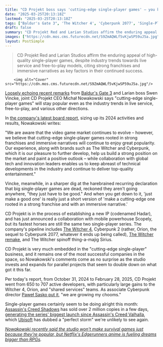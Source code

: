 ```yaml
---
title: "CD Projekt boss says 'cutting-edge single-player games' – you know, like The Witcher 4 and Cyberpunk 2 – will 'continue to enjoy great popularity' despite industry shifts"
date: "2025-03-25T20:13:18Z"
lastmod: "2025-03-25T20:13:18Z"
tags: ["Baldur's Gate 3", 'The Witcher 4', 'Cyberpunk 2077', 'Single-Player Games', 'RPG', 'CD Projekt Red', 'Larian Studios', 'Game Development']
draft: false
summary: "CD Projekt Red and Larian Studios affirm the enduring appeal of high-quality single-player games,  despite industry trends towards live service and free-to-play models, citing strong franchises and immersive narratives as key factors in their continued success."
images: ["https://cdn.mos.cms.futurecdn.net/S9ZmAQWLf5vKjwSP59uJ5a.jpg"]
layout: PostSimple
---
```

> CD Projekt Red and Larian Studios affirm the enduring appeal of high-quality single-player games,  despite industry trends towards live service and free-to-play models, citing strong franchises and immersive narratives as key factors in their continued success.


        <img alt="Cover" src="https://cdn.mos.cms.futurecdn.net/S9ZmAQWLf5vKjwSP59uJ5a.jpg"/>
        
[Loosely echoing recent remarks](https://www.gamesradar.com/games/baldur-s-gate/baldurs-gate-3-and-larian-studios-lead-swen-vincke-declares-that-single-player-games-are-in-fact-not-dead-at-all-they-just-have-to-be-good/) from [Baldur's Gate 3](https://www.gamesradar.com/baldurs-gate-3-guide/) and Larian boss Swen Vincke, joint CD Projekt CEO Michał Nowakowski says "cutting-edge single-player games" will stay popular even as the industry trends in live service, free-to-play, and various other directions.

In [the company's latest board report](https://www.cdprojekt.com/en/wp-content/uploads-en/2025/03/management-board-report-on-cd-projekt-group-activities-in-2024.pdf), sizing up its 2024 activities and results, Nowakowski writes:

"We are aware that the video game market continues to evolve – however, we believe that cutting-edge single-player games rooted in strong franchises and immersive narratives will continue to enjoy great popularity. Our experience, along with brands such as The Witcher and Cyberpunk, which it is our pleasure to further develop, help us build a strong position on the market and paint a positive outlook – while collaboration with global tech and innovation leaders enables us to keep abreast of technical developments in the industry and continue to deliver top-quality entertainment."

Vincke, meanwhile, in a sharper dig at the harebrained recurring declaration that big single-player games are dead, reckoned they aren't going anywhere, "they just have to be good." And when you get down to it, 'just make a good one' is really just a short version of 'make a cutting-edge one rooted in a strong franchise and with an immersive narrative.'

CD Projekt is in the process of establishing a new IP (codenamed Hadar), and has just announced a collaboration with mobile powerhouse Scopely, but its fastest horses are still the same two single-player series. The company's pipeline includes [The Witcher 4](https://www.gamesradar.com/games/the-witcher/the-witcher-4-guide/), Cyberpunk 2 (rather, Orion, the sequel to Cyberpunk 2077, whatever it ends up being called), [The Witcher remake](https://www.gamesradar.com/the-witcher-canis-majoris/), and The Witcher spinoff thing-a-majig Sirius.

CD Projekt is very much embedded in the "cutting-edge single-player" business, and it remains one of the most successful companies in the space, so Nowakowski's comments come as no surprise as the studio invests and expands for parallel projects that seem to double down on what got it this far.

Per today's report, from October 31, 2024 to February 28, 2025, CD Projekt went from 650 to 707 active developers, with particularly large gains to the Witcher 4, Orion, and "shared services" teams. As associate Cyberpunk director [Paweł Sasko put it](https://x.com/PaweSasko/status/1904586617806807345), "we are growing my chooms."

Single-player games certainly seem to be doing alright this month: [Assassin's Creed Shadows](https://www.gamesradar.com/assassins-creed-shadows-guide/) has sold over 2 million copies in a few days, [generating the series' biggest launch since Assassin's Creed Valhalla](https://www.gamesradar.com/games/assassin-s-creed/assassins-creed-shadows-has-been-the-series-best-launch-since-valhalla-but-that-was-a-perfect-storm-we-may-never-see-again-says-ubisoft/), which [Ubisoft](https://www.gamesradar.com/tag/ubisoft/) has dubbed a "perfect storm" we're unlikely to see again.

[<em>Nowakowski recently said the studio won't make survival games just because they're popular, but Netflix's Edgerunners anime is fueling dreams bigger than RPGs</em>](https://www.gamesradar.com/games/cyberpunk/witcher-3-and-cyberpunk-2077-studio-cd-projekt-red-wont-make-survival-games-just-because-theyre-popular-but-netflixs-edgerunners-anime-is-fueling-dreams-bigger-than-rpgs/)*.*
        